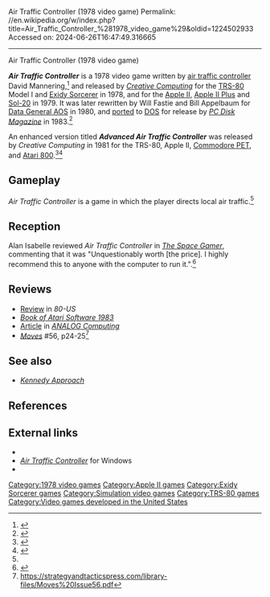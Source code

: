Air Traffic Controller (1978 video game)
Permalink: //en.wikipedia.org/w/index.php?title=Air_Traffic_Controller_%281978_video_game%29&oldid=1224502933
Accessed on: 2024-06-26T16:47:49.316665



------
Air Traffic Controller (1978 video game)
{{Short description|none}}
{{refimprove|date=October 2018}}
{{Infobox video game
| collapsible = 
| state = 
| italic title = 
| title = Air Traffic Controller
| image = File:Airtrafficcontrollergame.jpg
| alt = 
| caption = 
| developer = 
| publisher = ''[[Creative Computing]]''
| series = 
| engine = 
| platforms = [[TRS-80]], [[Apple II series|Apple II]], [[Exidy Sorcerer]], [[DOS]], [[Sol-20]]
| released = '''TRS-80''', '''Sol-20'''{{Video game release|WW|1978}}'''Apple II''', '''Sorcerer'''{{Video game release|WW|1979}}'''DOS'''{{Video game release|WW|1983}}
| genre = 
| modes = 
| designer = David Mannering
}}

'''''Air Traffic Controller''''' is a 1978 video game written by [[air traffic controller]] David Mannering,<ref name="Hillkirk1981">{{cite news |last=Hillkirk |first=John |date=15 August 1981 |title=Controller Game |url=https://www.newspapers.com/clip/24555727/controller_game_by_john_hillkirk/ |newspaper=The Times |publisher=The Times Publishing Company |location=Shreveport, LA |volume=110 |issue=262 |page=14–F |via=[[Newspapers.com]]}}</ref> and released by ''[[Creative Computing]]'' for the [[TRS-80]] Model I and [[Exidy Sorcerer]] in 1978, and for the [[Apple II]], [[Apple II Plus]] and [[Sol-20]] in 1979. It was later rewritten by Will Fastie and Bill Appelbaum for [[Data General AOS]] in 1980, and [[porting|ported]] to [[DOS]] for release by ''[[PC Disk Magazine]]'' in 1983.<ref>{{cite web |url=http://atc.fastie.com/about/atc-history.php |last=Fastie |first=Will |year=2009 |title=The History of ATC |website=Air Traffic Controller |access-date=11 October 2018}}</ref>

An enhanced version titled '''''Advanced Air Traffic Controller''''' was released by ''Creative Computing'' in 1981 for the TRS-80, Apple II, [[Commodore PET]], and [[Atari 800]].<ref>{{cite magazine |last1=Levitan |first1=Martin |last2=Alexander |first2=Michael |date=October 1982 |title=Advanced Air Traffic Controller |magazine=Videogaming Illustrated |publisher=Ion International Inc. |department=Computereyes |page=48}}</ref><ref>{{cite magazine |editor-last=Rovin |editor-first=Jeff |date=December 1982 |title=You Can't Please Anyone |magazine=Videogaming Illustrated |publisher=Ion International Inc. |department=Eyes On |page=8}}</ref>
==Gameplay==
''Air Traffic Controller'' is a game in which the player directs local air traffic.<ref name="SG"/>

==Reception==
Alan Isabelle reviewed ''Air Traffic Controller'' in ''[[The Space Gamer]]'', commenting that it was "Unquestionably worth [the price]. I highly recommend this to anyone with the computer to run it.".<ref name="SG">{{cite magazine |last=Isabelle |first=Alan |date=December 1980 |title=Capsule Reviews|magazine=[[The Space Gamer]]|publisher=[[Steve Jackson Games]]|issue=34|pages=35}}</ref>

==Reviews==
*[https://archive.org/details/80-U.S._Volume_IV_Number_3_1981-05_80-Northwest_Publishing_US/page/n117/mode/2up Review] in ''80-US''
*[https://archive.org/details/ataribooks-the-book-of-atari-software-1983/page/n147/mode/2up ''Book of Atari Software 1983'']
*[https://archive.org/details/AtariAnalogMagazine/Analog%20Issue%205%20%28Unknown%201982%29/page/n11/mode/2up Article] in ''[[ANALOG Computing]]''
*''[[Moves (magazine)|Moves]]'' #56, p24-25<ref>https://strategyandtacticspress.com/library-files/Moves%20Issue56.pdf</ref>

==See also==
*''[[Kennedy Approach]]''

==References==
{{Reflist}}

==External links==
*{{Internet Archive|id=a8b_Air_Traffic_Controller_1981_Creative_Computing_US_k_file|name=Air Traffic Controller}}
*[http://atc.fastie.com/ ''Air Traffic Controller''] for Windows
*{{atarimania|id=150|name=Advanced Air Traffic Controller}}

[[Category:1978 video games]]
[[Category:Apple II games]]
[[Category:Exidy Sorcerer games]]
[[Category:Simulation video games]]
[[Category:TRS-80 games]]
[[Category:Video games developed in the United States]]

{{simulation-videogame-stub}}